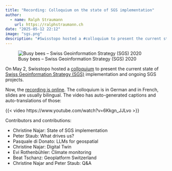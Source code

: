 ```yaml
---
title: "Recording: Colloquium on the state of SGS implementation"
author:
  - name: Ralph Straumann
    url: https://ralphstraumann.ch
date: "2025-05-12 22:12"
image: "sgs.png"
description: "#Swisstopo hosted a #colloquium to present the current state of Swiss Geoinformation Strategy (#SGS) implementation and ongoing SGS projects. Now, the recording is online."
---
```


![Busy bees – Swiss Geoinformation Strategy (SGS) 2020](sgs.png "Busy bees – Swiss Geoinformation Strategy (SGS) 2020")

On May 2, Swisstopo hosted a [colloquium](https://www.swisstopo.admin.ch/de/strategie-geoinformation-schweiz) to present the current state of [Swiss Geoinformation Strategy (SGS)](https://www.geo.admin.ch/de/strategie-und-umsetzung) implementation and ongoing SGS projects. 

Now, the [recording is online](https://www.youtube.com/watch?v=6Kkgn_JJLvo). The colloquium is in German and in French, slides are usually bilingual. The video has auto-generated captions and auto-translations of those:

{{< video https://www.youtube.com/watch?v=6Kkgn_JJLvo >}}

Contributors and contributions:

- Christine Najar: State of SGS implementation
- Peter Staub: What drives us?
- Pasquale di Donato: LLMs for geospatial
- Christine Najar: Digital Twin
- Evi Rothenbühler: Climate monitoring
- Beat Tschanz: Geoplatform Switzerland
- Christine Najar and Peter Staub: Q&A


